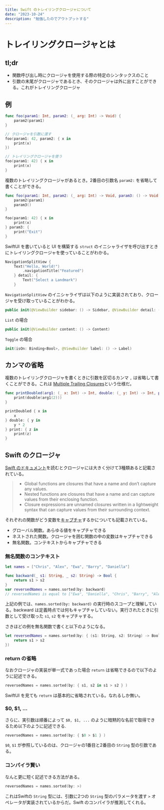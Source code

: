 ```yaml
---
title: Swift のトレイリングクロージャについて
date: "2023-10-24"
description: "勉強したのでアウトプットする"
---
```


# トレイリングクロージャとは

## tl;dr

- 関数呼び出し時にクロージャを使用する際の特定のシンタックスのこと
- 引数の末尾がクロージャであるとき、そのクロージャは外に出すことができる。これがトレイリングクロージャ

## 例

```swift
func foo(param1: Int, param2: (_ arg: Int) -> Void) {
    param2(param1)
}

// クロージャを引数に渡す
foo(param1: 42, param2: { x in
    print(x)
})

// トレイリングクロージャを使う
foo(param1: 42) { x in
    print(x)
}
```

複数のトレイリングクロージャがあるとき。2番目の引数名 `param2:` を省略して書くことができる。

```swift
func foo(param1: Int, param2: (_ arg: Int) -> Void, param3: () -> Void) {
    param2(param1)
    param3()
}

foo(param1: 42) { x in
    print(x)
} param3: {
    print("Exit")
}
```

SwiftUI を書いていると UI を構築する `struct` のイニシャライザを呼び出すときにトレイリングクロージャを使っていることがわかる。

```swift
NavigationSplitView {
    Text("Hello, World!")
        .navigationTitle("Featured")
    } detail: {
        Text("Select a Landmark")
    }
```

`NavigationSplitView` のイニシャライザは以下のように実装されており、クロージャを受け取っていることがわかる。

```swift
public init(@ViewBuilder sidebar: () -> Sidebar, @ViewBuilder detail: () -> Detail) where Content == EmptyView
```

`List` の場合

```swift
public init(@ViewBuilder content: () -> Content)
```

`Toggle` の場合

```swift
init(isOn: Binding<Bool>, @ViewBuilder label: () -> Label)
```

## カンマの省略

複数のトレイリングクロージャを書くときに引数を区切るカンマ `,` は省略して書くことができる。これは [Multiple Trailing Closures](https://github.com/apple/swift-evolution/blob/main/proposals/0279-multiple-trailing-closures.md#multiple-trailing-closures)という仕様だ。

```swift
func printDoubled(arg1: (_ x: Int) -> Int, double: (_ y: Int) -> Int, print: (_ z: Int) -> Void) {
    print(double(arg1(2)))
}

printDoubled { x in
    x
} double: { y in
    y * 2
} print: { z in
    print(z)
}
```

## Swift のクロージャ

[Swift のドキュメント](https://docs.swift.org/swift-book/documentation/the-swift-programming-language/closures)を読むとクロージャには大きく分けて3種類あると記載されている。

> - Global functions are closures that have a name and don’t capture any values.
> - Nested functions are closures that have a name and can capture values from their enclosing function.
> - Closure expressions are unnamed closures written in a lightweight syntax that can capture values from their surrounding context.

それぞれの関数がどう変数を[キャプチャ](https://docs.swift.org/swift-book/documentation/the-swift-programming-language/closures#Capturing-Values)するかについても記載されている。

- グローバル関数。あらゆる値をキャプチャできる
- ネストされた関数。クロージャを囲む関数の中の変数はキャプチャできる
- 無名関数。コンテキストからキャプチャできる

### 無名関数のコンテキスト

```swift
let names = ["Chris", "Alex", "Ewa", "Barry", "Daniella"]

func backward(_ s1: String, _ s2: String) -> Bool {
    return s1 > s2
}
var reversedNames = names.sorted(by: backward)
// reversedNames is equal to ["Ewa", "Daniella", "Chris", "Barry", "Alex"]
```

上記の例では、`names.sorted(by: backward)` の実行時のスコープと理解している。backward は定義時点では何もキャプチャしていない。実行されたときに引数として受け取った `s1`, `s2` をキャプチャする。

さきほどの例を無名関数で書くと以下のようになる。

```swift
let reversedNames = names.sorted(by: { (s1: String, s2: String) -> Bool in
    return s1 > s2
})
```

### return の省略

なおクロージャの実装が単一式であった場合 `return` は省略できるので以下のように記述できる。

```swift
reversedNames = names.sorted(by: { s1, s2 in s1 > s2 } )
```

SwiftUI を見ても `return` は基本的に省略されている。なれるしか無い。

### $0, $1, ...

さらに、実引数は順番によって `$0, $1, ...` のように暗黙的な名前で取得できるため以下のように記述できる.

```swift
reversedNames = names.sorted(by: { $0 > $1 } )
```

`$0`, `$1` が参照しているのは、クロージャの1番目と2番目の `String` 型の引数である。

### コンパイラ賢い

なんと更に短く記述できる方法がある。

```swift
reversedNames = names.sorted(by: >)
```

これはSwiftの `String` 型には、引数に2つの `String` 型のパラメータを渡す `>` オペレータが実装されているからだ。Swift のコンパイラが推測してくれる。
